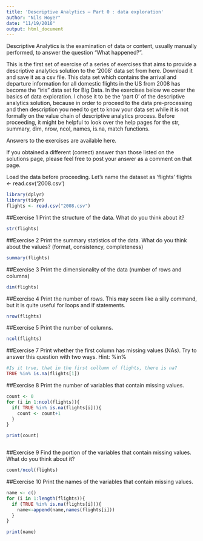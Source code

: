```yaml
---
title: 'Descriptive Analytics – Part 0 : data exploration'
author: "Nils Hoyer"
date: "11/19/2016"
output: html_document
---
```

Descriptive Analytics is the examination of data or content, usually manually performed, to answer the question “What happened?”.

This is the first set of exercise of a series of exercises that aims to provide a descriptive analytics solution to the ‘2008’ data set from here. Download it and save it as a csv file. This data set which contains the arrival and departure information for all domestic flights in the US from 2008 has become the “iris” data set for Big Data. In the exercises below we cover the basics of data exploration. I chose it to be the ‘part 0’ of the descriptive analytics solution, because in order to proceed to the data pre-processing and then description you need to get to know your data set while it is not formally on the value chain of descriptive analytics process. Before proceeding, it might be helpful to look over the help pages for the str, summary, dim, nrow, ncol, names, is.na, match functions.

Answers to the exercises are available here.

If you obtained a different (correct) answer than those listed on the solutions page, please feel free to post your answer as a comment on that page.

Load the data before proceeding. Let’s name the dataset as ‘flights’
flights <- read.csv('2008.csv')

```r
library(dplyr)
library(tidyr)
flights <- read.csv("2008.csv")

```


##Exercise 1
Print the structure of the data. What do you think about it?
```r
str(flights)
```


##Exercise 2
Print the summary statistics of the data. What do you think about the values? (format, consistency, completeness)

```r
summary(flights)
```



##Exercise 3
Print the dimensionality of the data (number of rows and columns)
```r
dim(flights)
```


##Exercise 4
Print the number of rows. This may seem like a silly command, but it is quite useful for loops and if statements.

```r
nrow(flights)
```

##Exercise 5
Print the number of columns.

```r
ncol(flights)
```


##Exercise 7
Print whether the first column has missing values (NAs). Try to answer this question with two ways. Hint: %in%

```r
#Is it true, that in the first collumn of flights, there is na?
TRUE %in% is.na(flights[1])

```



##Exercise 8
Print the number of variables that contain missing values.

```r
count <- 0
for (i in 1:ncol(flights)){
  if( TRUE %in% is.na(flights[i])){
    count <- count+1
  }
}

print(count)



```

##Exercise 9
Find the portion of the variables that contain missing values. What do you think about it?
```r
count/ncol(flights)
```



##Exercise 10
Print the names of the variables that contain missing values.

```r
name <- c()
for (i in 1:length(flights)){
  if (TRUE %in% is.na(flights[i])){
    name<-append(name,names(flights[i]))
  }
}

print(name)
```

